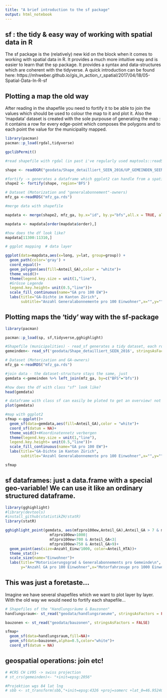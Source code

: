 ```yaml
---
title: "A brief introduction to the sf package"
output: html_notebook
---
```



## sf : the tidy & easy way of working with spatial data in R

The sf package is the (relatively) new kid on the block when it comes to working with spatial data in R. It provides a much more intuitive way and is easier to learn that the sp package. It provides a syntax and data-structures which are coherent with the tidyverse. A quick introduction can be found here: https://mhweber.github.io/gis_in_action_r_spatial/2017/04/18/05-Spatial-Data-In-R-sf

## Plotting a map the old way

After reading in the shapefile you need to fortify it to be able to join the values which should be used to colour the map to it and plot it. Also the 'mapdata' dataset is created with the sole purpouse of generating the map : it contains a row for every edge-point which composes the polygons and to each point the value for the municipality mapped. 


```r

library(pacman)
pacman::p_load(rgdal,tidyverse)

gpclibPermit()

#read shapefile with rgdal (in past i've regularly used maptools::readShapePoly) this results in a nested datastructure (lists within lists) which is hard to decompose

shape <- readOGR("geodata/Shape_detailliert_SEEN_2016/UP_GEMEINDEN_SEEN_2016_F.shp")

#fortify -> generates a dataframe which ggplot2 can handle from a spatial object
shape2 <- fortify(shape, region='BFS')

# Dataset (Motorization and "generalabonnement"-owners)
mfz_ga <-readRDS("mfz_ga.rds")

#merge data with shapefile

mapdata <- merge(shape2, mfz_ga, by.x="id", by.y="bfs",all.x = TRUE, all.y = TRUE)

mapdata <- mapdata[order(mapdata$order),]

#how does the df look like?
mapdata[11300:11310,]

```

```r

# ggplot mapping  # data layer

ggplot(data=mapdata,aes(x=long, y=lat, group=group)) + 
  geom_path(color='gray') + 
  coord_equal()+ 
  geom_polygon(aes(fill=Anteil_GA),color = "white")+
  theme_void()+  
  theme(legend.key.size = unit(1,"line"),                                       
  #Grösse Legende
  legend.key.height= unit(0.5,"line"))+
  scale_fill_continuous(name="GA pro 100 EW")+
  labs(title="GA-Dichte im Kanton Zürich",
       subtitle="Anzahl Generalabonnemente pro 100 Einwohner",x="",y="")

```

## Plotting maps the 'tidy' way with the sf-package

```r

library(pacman)

pacman::p_load(sp, sf,tidyverse,gghighlight)

#Shapefile (municipalities) - read_sf generates a tidy dataset, each row represents one municipality, the polygons are stored in a single special geo-variable, the 'geometry' column
gemeinden<- read_sf('geodata/Shape_detailliert_SEEN_2016', stringsAsFactors = FALSE)

# Dataset (Motorization and GA-owners)
mfz_ga <-readRDS("mfz_ga.rds")

#join data - the dataset-structure stays the same, just 
gemdata <-gemeinden %>% left_join(mfz_ga, by=c("BFS"="bfs"))

#how does the df with class "sf" look like?
head(gemdata)

# dataframe with class sf can easily be ploted to get an overview! not so with sp...
plot(gemdata)

#map with ggplot2
sfmap <-ggplot()+
  geom_sf(data=gemdata,aes(fill=Anteil_GA),color = "white")+
  coord_sf(datum = NA)+  
  theme_void()+#Koordinatennetz verbergen
  theme(legend.key.size = unit(1,"line"),                                       
  legend.key.height= unit(0.5,"line"))+
  scale_fill_continuous(name="GA pro 100 EW")+
  labs(title="GA-Dichte im Kanton Zürich",
       subtitle="Anzahl Generalabonnemente pro 100 Einwohner",x="",y="")

sfmap

```

## sf dataframes: just a data.frame with a special geo-variable! We can use it like an ordinary structured dataframe.

```r
library(gghighlight)
#library(devtools)
#install_github(statistikZH/statR)
library(statR)

gghighlight_point(gemdata, aes(mfzpro100ew,Anteil_GA),Anteil_GA > 7 & mfzpro100ew<600 | 
                    mfzpro100ew>1000|
                    mfzpro100ew<700 & Anteil_GA<3|
                    mfzpro100ew>750 & Anteil_GA>9)+
  geom_point(aes(size=Anzahl_Einw/1000, color=Anteil_HTA))+
  theme_stat()+
  scale_size(name="Einwohner")+
  labs(title="Motorisierungsgrad & Generalabonnements pro Gemeinde\n",
       y="Anzahl GA pro 100 Einwohner",x="Motorfahrzeuge pro 1000 Einwohner")

```

## This was just a foretaste...

Imagine we have several shapefiles which we want to plot layer by layer. With the old way we would need to fortify each shapefile...

```r
# Shapefiles of the "Handlungsräume & Bauzonen"
handlungsraum<- st_read("geodata/handlungsraeume", stringsAsFactors = FALSE) 

bauzonen <- st_read("geodata/bauzonen", stringsAsFactors = FALSE) 

sfmap+
  geom_sf(data=handlungsraum,fill=NA)+
  geom_sf(data=bauzonen,alpha=0.5,color="white")+
  coord_sf(datum = NA)  
```


## geospatial operations: join etc!
```r

# #CRS CH LV95 -> swiss projection
# st_crs(gemeinden)<- "+init=epsg:2056"

#Projektion wgs 84 lat lng
# sbb <- st_transform(sbb,"+init=epsg:4326 +proj=somerc +lat_0=46.95240555555556 +lon_0=7.439583333333333 +k_0=1 +x_0=2600000 +y_0=1200000 +ellps=bessel +units=m +no_defs")


```


